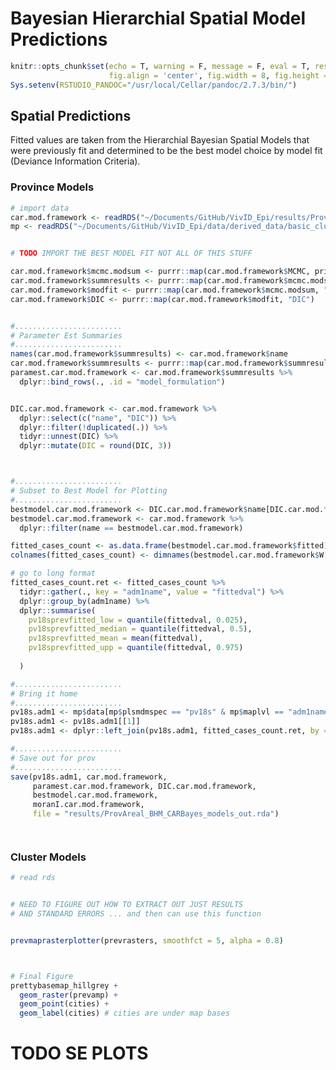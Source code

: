 # Bayesian Hierarchial Spatial Model Predictions 

```r
knitr::opts_chunk$set(echo = T, warning = F, message = F, eval = T, results = 'hide',
                      fig.align = 'center', fig.width = 8, fig.height = 8)
Sys.setenv(RSTUDIO_PANDOC="/usr/local/Cellar/pandoc/2.7.3/bin/")

```

## Spatial Predictions
Fitted values are taken from the Hierarchial Bayesian Spatial Models that were previously fit and determined to be the best model choice by model fit (Deviance Information Criteria).

### Province Models
```r
# import data
car.mod.framework <- readRDS("~/Documents/GitHub/VivID_Epi/results/Province_Bayes_Hierarchial_Model_longchain.rds")
mp <- readRDS("~/Documents/GitHub/VivID_Epi/data/derived_data/basic_cluster_mapping_data.rds")


# TODO IMPORT THE BEST MODEL FIT NOT ALL OF THIS STUFF

```

```r

car.mod.framework$mcmc.modsum <- purrr::map(car.mod.framework$MCMC, print) 
car.mod.framework$summresults <- purrr::map(car.mod.framework$mcmc.modsum, "summary.results")
car.mod.framework$modfit <- purrr::map(car.mod.framework$mcmc.modsum, "modelfit")
car.mod.framework$DIC <- purrr::map(car.mod.framework$modfit, "DIC")


#........................
# Parameter Est Summaries
#........................
names(car.mod.framework$summresults) <- car.mod.framework$name
car.mod.framework$summresults <- purrr::map(car.mod.framework$summresults, tibble::as_tibble)
paramest.car.mod.framework <- car.mod.framework$summresults %>% 
  dplyr::bind_rows(., .id = "model_formulation")


DIC.car.mod.framework <- car.mod.framework %>% 
  dplyr::select(c("name", "DIC")) %>% 
  dplyr::filter(!duplicated(.)) %>% 
  tidyr::unnest(DIC) %>% 
  dplyr::mutate(DIC = round(DIC, 3))



#........................
# Subset to Best Model for Plotting
#........................
bestmodel.car.mod.framework <- DIC.car.mod.framework$name[DIC.car.mod.framework$DIC == min(DIC.car.mod.framework$DIC)]
bestmodel.car.mod.framework <- car.mod.framework %>% 
  dplyr::filter(name == bestmodel.car.mod.framework)

fitted_cases_count <- as.data.frame(bestmodel.car.mod.framework$fitted)
colnames(fitted_cases_count) <- dimnames(bestmodel.car.mod.framework$W[[1]])[[1]] 

# go to long format
fitted_cases_count.ret <- fitted_cases_count %>% 
  tidyr::gather(., key = "adm1name", value = "fittedval") %>% 
  dplyr::group_by(adm1name) %>% 
  dplyr::summarise(
    pv18sprevfitted_low = quantile(fittedval, 0.025),
    pv18sprevfitted_median = quantile(fittedval, 0.5),
    pv18sprevfitted_mean = mean(fittedval),
    pv18sprevfitted_upp = quantile(fittedval, 0.975)
    
  )

#........................
# Bring it home
#........................
pv18s.adm1 <- mp$data[mp$plsmdmspec == "pv18s" & mp$maplvl == "adm1name"] 
pv18s.adm1 <- pv18s.adm1[[1]]
pv18s.adm1 <- dplyr::left_join(pv18s.adm1, fitted_cases_count.ret, by = "adm1name")

#........................
# Save out for prov
#........................
save(pv18s.adm1, car.mod.framework, 
     paramest.car.mod.framework, DIC.car.mod.framework, 
     bestmodel.car.mod.framework, 
     moranI.car.mod.framework, 
     file = "results/ProvAreal_BHM_CARBayes_models_out.rda")




```

### Cluster Models

```r
# read rds


# NEED TO FIGURE OUT HOW TO EXTRACT OUT JUST RESULTS
# AND STANDARD ERRORS ... and then can use this function


prevmaprasterplotter(prevrasters, smoothfct = 5, alpha = 0.8)



# Final Figure
prettybasemap_hillgrey +
  geom_raster(prevamp) +
  geom_point(cities) + 
  geom_label(cities) # cities are under map bases


```

# TODO SE PLOTS

